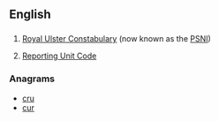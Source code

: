 {{also|rực|ruc}}

==English==

==={{initialism}}===
{{en-initialism}}
# [[w:Royal Ulster Constabulary|Royal Ulster Constabulary]] (now known as the [[PSNI]])
# {{military|US}} [[Reporting Unit Code]]

===Anagrams===
* [[cru#English|cru]] 
* [[cur#English|cur]]